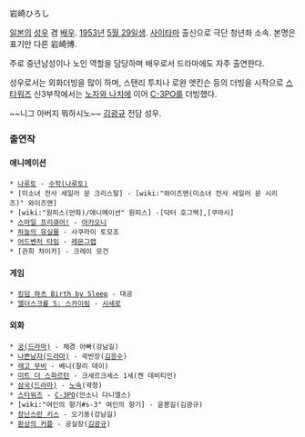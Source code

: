 岩崎ひろし

[[일본]]의 [[성우]] 겸 [[배우]]. [[1953년]] [[5월 29일]]생. [[사이타마]] 출신으로 극단 청년좌 소속. 본명은 표기만 다른 岩崎博.

주로 중년남성이나 노인 역할을 담당하며 배우로서 드라마에도 자주 출연한다.

성우로서는 외화더빙을 많이 하며, 스탠리 투치나 로완 앳킨슨 등의 더빙을 시작으로 [[스타워즈]] 신3부작에서는 [[노자와 나치]]에 이어 [[C-3PO]]를 더빙했다.

~~니그 아버지 뭐하시노~~ [[김광규]] 전담 성우.

=== 출연작 ===
==== 애니메이션 ====
 * [[나루토]] - [[수학(나루토)]]
 * [미소녀 전사 세일러 문 크리스탈] - [wiki:"와이즈맨(미소녀 전사 세일러 문 시리즈)" 와이즈맨]
 * [wiki:"원피스(만화)/애니메이션" 원피스] -[닥터 호그백],[쿠마시]
 * [[스마일 프리큐어!]] - [[아카오니]]
 * [[하늘의 유실물]] - 사쿠라이 토모조
 * [[어드벤처 타임]] - [[레몬그랩]]
 * [관희 챠이카] - 크레이 모건
==== 게임 ====
 * [[킹덤 하츠 Birth by Sleep]] - 대공
 * [[엘더스크롤 5: 스카이림]] - [[시세로]]
==== 외화 ====
 * [[궁(드라마)]] - 채경 아빠(강남길)
 * [[나쁜남자(드라마)]] - 곽반장([[김응수]])
 * [[레고 무비]] - 베니(찰리 데이)
 * [[미트 더 스파르탄]] - 크세르크세스 1세(켄 데비티언)
 * [[삼국(드라마)]] - [[노숙]](곽청)
 * [[스타워즈]] - [[C-3PO]](안소니 다니엘스)
 * [wiki:"여인의 향기#s-3" 여인의 향기] - 윤봉길(김광규)
 * [[장난스런 키스]] - 오기동(강남길)
 * [[환상의 커플]] - 공실장([[김광규]])
